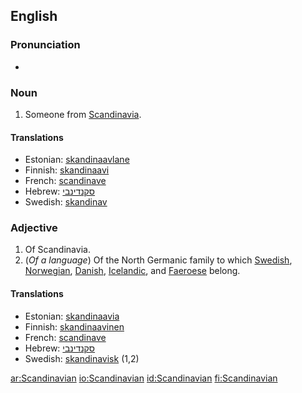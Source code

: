 {{wikipedia}}
==English==

===Pronunciation===
*{{audio|en-us-Scandinavian.ogg|Audio (US)}}

===Noun===
{{en-noun}}

# Someone from [[Scandinavia]].

====Translations====
{{top}}
*Estonian: [[skandinaavlane]]
*Finnish: [[skandinaavi]]
*French: [[scandinave]]
*Hebrew: [[סקנדינבי]]
*Swedish: [[skandinav]] {{c}}
{{bottom}}

===Adjective===
{{en-adj}}

# Of Scandinavia.
# (''Of a language'') Of the North Germanic family to which [[Swedish]], [[Norwegian]], [[Danish]], [[Icelandic]], and [[Faeroese]] belong.

====Translations====
{{top}}
*Estonian: [[skandinaavia]]
*Finnish: [[skandinaavinen]]
*French: [[scandinave]]
*Hebrew: [[סקנדינבי]]
*Swedish: [[skandinavisk]] (1,2)
{{bottom}}

[[ar:Scandinavian]]
[[io:Scandinavian]]
[[id:Scandinavian]]
[[fi:Scandinavian]]